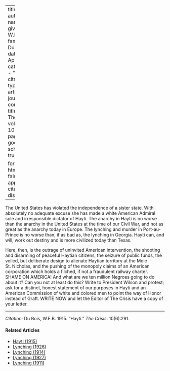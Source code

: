 
---
title: 'Hayti'
author:
  - name:
      given: W.E.B.
      family: Du Bois
date: Apr. 1915
categories: 
  - ""
citation: 
  type: article-journal
  container-title: The Crisis
  volume: 10
  issue: 6
  page: 291
google-scholar: true

format:
  html:
    toc: false
    appendix-cite-as: display
---


The United States has violated the independence of a sister state. With absolutely no adequate excuse she has made a white American Admiral sole and irresponsible dictator of Hayti. The anarchy in Hayti is no worse than the anarchy in the United States at the time of our Civil War, and not as great as the anarchy today in Europe. The lynching and murder in Port-au-Prince is no worse than, if as bad as, the lynching in Georgia. Hayti can, and will, work out destiny and is more civilized today than Texas. 

Here, then, is the outrage of uninvited American intervention, the shooting and disarming of peaceful Haytian citizens, the seizure of public funds, the veiled, but deliberate design to alienate Haytian territory at the Mole St. Nicholas, and the pushing of the monopoly claims of an American corporation which holds a filched, if not a fraudulent railway charter. SHAME ON AMERICA! And what are we ten million Negroes going to do about it? Can you not at least do this? Write to President Wilson and protest; ask for a distinct, honest statement of our purposes in Hayti and an American Commission of white and colored men to point the way of Honor instead of Graft. WRITE NOW and let the Editor of <span class="crisis-title">The Crisis</span> have a copy of your letter.

______
*Citation:* Du Bois, W.E.B. 1915. "Hayti." *The Crisis*. 10(6):291.

<!-- Similar articles start here -->
<div  class="clear-wrap"></div>

#### Related Articles

* [Hayti (1915)](/Volumes/10/05/hayti.html)
* [Lynching (1926)](/Volumes/32/01/lynching.html)
* [Lynching (1914)](/Volumes/07/05/lynching.html)
* [Lynching (1927)](/Volumes/33/04/lynching.html)
* [Lynching (1911)](/Volumes/02/04/lynching.html)

<!-- Similar articles end here -->